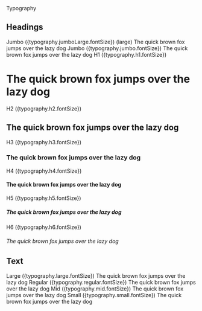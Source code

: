 

<Meta title='Overview/Typography' />

<Unstyled>
  <Jumbo>Typography</Jumbo>

  <H2>Headings</H2>

  <Spacer mb="xl" gap="md" direction="vertical">
    <Box>
      <Box mb="xs">
        <Paragraph>Jumbo ({typography.jumboLarge.fontSize})</Paragraph>
        <Paragraph size="mid" variant="gray">(large)</Paragraph>
      </Box>
      <Jumbo large mb={0}>The quick brown fox jumps over the lazy dog</Jumbo>
    </Box>
    <Box>
      <Box mb="xs">
        Jumbo ({typography.jumbo.fontSize})
      </Box>
      <Jumbo mb={0}>The quick brown fox jumps over the lazy dog</Jumbo>
    </Box>
    <Box>
      <Box mb="xs">
        H1 ({typography.h1.fontSize})
      </Box>
      <H1 mb={0}>The quick brown fox jumps over the lazy dog</H1>
    </Box>
    <Box>
      <Box mb="xs">
        H2 ({typography.h2.fontSize})
      </Box>
      <H2 mb={0}>The quick brown fox jumps over the lazy dog</H2>
    </Box>
    <Box>
      <Box mb="xs">
        H3 ({typography.h3.fontSize})
      </Box>
      <H3 mb={0}>The quick brown fox jumps over the lazy dog</H3>
    </Box>
    <Box>
      <Box mb="xs">
        H4 ({typography.h4.fontSize})
      </Box>
      <H4 mb={0}>The quick brown fox jumps over the lazy dog</H4>
    </Box>
    <Box>
      <Box mb="xs">
        H5 ({typography.h5.fontSize})
      </Box>
      <H5 mb={0}>The quick brown fox jumps over the lazy dog</H5>
    </Box>
    <Box>
      <Box mb="xs">
        H6 ({typography.h6.fontSize})
      </Box>
      <H6 mb={0}>The quick brown fox jumps over the lazy dog</H6>
    </Box>
  </Spacer>

  <H2>Text</H2>

  <Spacer gap="md" direction="vertical">
    <Spacer>
      <Box width={128}>
        Large ({typography.large.fontSize})
      </Box>
      <Paragraph size="large">The quick brown fox jumps over the lazy dog</Paragraph>
    </Spacer>
    <Spacer>
      <Box width={128}>
        Regular ({typography.regular.fontSize})
      </Box>
      <Paragraph>The quick brown fox jumps over the lazy dog</Paragraph>
    </Spacer>
    <Spacer>
      <Box width={128}>
        Mid ({typography.mid.fontSize})
      </Box>
      <Paragraph size="mid">The quick brown fox jumps over the lazy dog</Paragraph>
    </Spacer>
    <Spacer>
      <Box width={128}>
        Small ({typography.small.fontSize})
      </Box>
      <Paragraph size="small">The quick brown fox jumps over the lazy dog</Paragraph>
    </Spacer>
  </Spacer>
</Unstyled>
